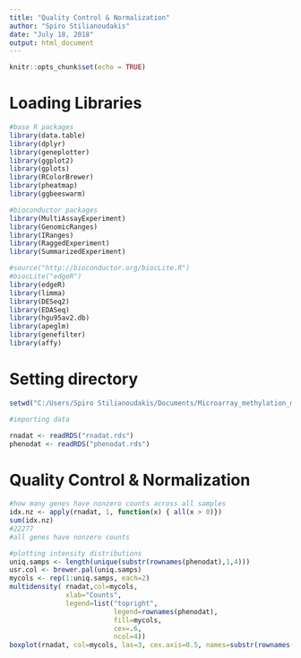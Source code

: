 ```yaml
---
title: "Quality Control & Normalization"
author: "Spiro Stilianoudakis"
date: "July 18, 2018"
output: html_document
---
```


```r
knitr::opts_chunk$set(echo = TRUE)
```

# Loading Libraries

```r
#base R packages
library(data.table)
library(dplyr)
library(geneplotter)
library(ggplot2)
library(gplots)
library(RColorBrewer)
library(pheatmap)
library(ggbeeswarm)

#bioconductor packages
library(MultiAssayExperiment)
library(GenomicRanges)
library(IRanges)
library(RaggedExperiment)
library(SummarizedExperiment)

#source("http://bioconductor.org/biocLite.R")
#biocLite("edgeR")
library(edgeR)
library(limma)
library(DESeq2)
library(EDASeq)
library(hgu95av2.db)
library(apeglm)
library(genefilter)
library(affy)
```

# Setting directory

```r
setwd("C:/Users/Spiro Stilianoudakis/Documents/Microarray_methylation_materials/spiro_data")

#importing data

rnadat <- readRDS("rnadat.rds")
phenodat <- readRDS("phenodat.rds")

```

# Quality Control & Normalization

```r
#how many genes have nonzero counts across all samples
idx.nz <- apply(rnadat, 1, function(x) { all(x > 0)})
sum(idx.nz)
#22277
#all genes have nonzero counts

#plotting intensity distributions
uniq.samps <- length(unique(substr(rownames(phenodat),1,4)))
usr.col <- brewer.pal(uniq.samps)
mycols <- rep(1:uniq.samps, each=2)
multidensity( rnadat,col=mycols,
              xlab="Counts", 
              legend=list("topright", 
                          legend=rownames(phenodat),
                          fill=mycols, 
                          cex=.6,
                          ncol=4))
boxplot(rnadat, col=mycols, las=3, cex.axis=0.5, names=substr(rownames(phenodat),1,4))


```


